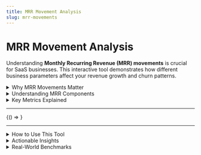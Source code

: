 ```yaml
---
title: MRR Movement Analysis
slug: mrr-movements
---
```



# MRR Movement Analysis

Understanding **Monthly Recurring Revenue (MRR) movements** is crucial for SaaS businesses. This interactive tool demonstrates how different business parameters affect your revenue growth and churn patterns.

<details>
   <summary>Why MRR Movements Matter</summary>

   **The Problem with High Churn**
   - High cancellation rates (5-7% monthly) create a ceiling on growth
   - Even with strong new customer acquisition, churn eventually wins
   - Marketing and sales don't scale automatically with company size
   - At 5% monthly churn, growth tops out quickly

   **Real-World Example: Buffer**
   - Started with linear growth (2012-2014)
   - Reduced churn to 5%/month, enabling faster growth (2014-2020)
   - But 5% churn was still too high - growth leveled off in 2020
   - Never recovered to previous growth rates

   **The Math**
   - 5% monthly churn = 60% annual churn
   - You need to acquire 60%+ new customers annually just to stay flat
   - This becomes increasingly difficult as you scale
</details>

<details>
   <summary>Understanding MRR Components</summary>

   **Positive MRR Movements (Growth)**
   - **New MRR**: Revenue from new customers
   - **Expansion MRR**: Existing customers upgrading plans
   - **Reactivation MRR**: Churned customers returning

   **Negative MRR Movements (Loss)**
   - **Churned MRR**: Revenue lost from customers leaving
   - **Contraction MRR**: Revenue lost from customers downgrading

   **Key Insight**
   - Net MRR = Positive movements - Negative movements
   - Sustainable growth requires positive net MRR
   - High churn makes this nearly impossible to maintain
</details>

<details>
   <summary>Key Metrics Explained</summary>

   **Core Parameters**
   - **Customers**: Total paying customers
   - **ARPU**: Average Revenue Per User (monthly)
   - **LTV**: Lifetime Value of a customer
   - **Churn Rate**: Monthly percentage of customers who cancel
   - **MAU**: Monthly Active Users (total)
   - **PMAU**: Paid Monthly Active Users
   - **FMAU**: Free Monthly Active Users

   **Derived Metrics**
   - **MRR**: Monthly Recurring Revenue (Customers × ARPU)
   - **ARR**: Annual Recurring Revenue (MRR × 12)
   - **Conversion Rate**: PMAU / MAU
   - **Calculated LTV**: ARPU / Churn Rate

   **The Churn Problem**
   - Calculated LTV = ARPU / Churn Rate
   - At 5% monthly churn: LTV = ARPU / 0.05 = 20 × ARPU
   - At 2% monthly churn: LTV = ARPU / 0.02 = 50 × ARPU
   - Lower churn dramatically improves LTV
</details>

---

<BrowserOnly>{() => <MRRCalculator />}</BrowserOnly>

---

<details>
   <summary>How to Use This Tool</summary>

   **Start with Realistic Parameters**
   - Set your current customer count and ARPU
   - Input your actual churn rate (be honest!)
   - Adjust MAU, PMAU, and FMAU to match your funnel

   **Experiment with Churn Rates**
   - Try 5% monthly churn (common but problematic)
   - Compare with 2% monthly churn (much healthier)
   - See how dramatically this affects growth potential

   **Key Observations**
   - **High churn (5%+)**: Growth plateaus quickly
   - **Medium churn (2-3%)**: Sustainable growth possible
   - **Low churn (1-2%)**: Strong growth potential
   - **Very low churn (1%)**: Exponential growth possible

   **The Buffer Pattern**
   - Notice how growth curves flatten with high churn
   - Even with consistent new customer acquisition
   - Churn eventually dominates the equation
   - This is why product-market fit is crucial
</details>

<details>
   <summary>Actionable Insights</summary>

   **If You Have High Churn (3% monthly)**
   1. **Stop focusing on acquisition** - fix retention first
   2. **Survey churned customers** - understand why they leave
   3. **Improve onboarding** - reduce early churn
   4. **Add value faster** - customers need to see ROI quickly
   5. **Consider pricing changes** - sometimes higher prices = better fit

   **If You Have Low Churn (2% monthly)**
   1. **Double down on acquisition** - you have product-market fit
   2. **Invest in expansion** - existing customers are happy
   3. **Scale marketing** - your unit economics work
   4. **Consider premium tiers** - customers will pay for more value

   **The Golden Rule**
   - **Churn rate determines your growth ceiling**
   - **Product-market fit = low churn**
   - **No amount of marketing can overcome poor retention**
   - **Focus on churn before scaling acquisition**
</details>

<details>
   <summary>Real-World Benchmarks</summary>

   **Excellent SaaS Metrics**
   - Monthly churn: 2%
   - Annual churn: 20%
   - LTV/CAC ratio: 3:1
   - Payback period: 12 months

   **Average SaaS Metrics**
   - Monthly churn: 3-5%
   - Annual churn: 30-50%
   - LTV/CAC ratio: 2-3:1
   - Payback period: 12-18 months

   **Poor SaaS Metrics**
   - Monthly churn: 5%
   - Annual churn: 50%
   - LTV/CAC ratio: 2:1
   - Payback period: 18 months

   **The Reality Check**
   - Most SaaS companies have poor metrics
   - This is why most fail to scale
   - Good metrics are rare but achievable
   - Focus on retention over acquisition
</details>

